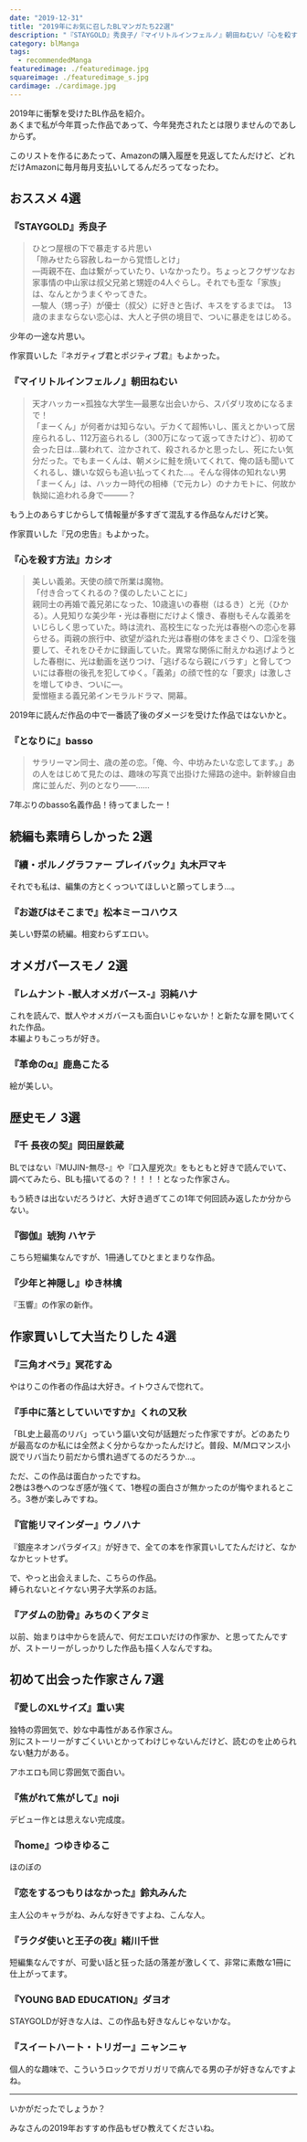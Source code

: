 ```yaml
---
date: "2019-12-31"
title: "2019年にお気に召したBLマンガたち22選"
description: "『STAYGOLD』秀良子/『マイリトルインフェルノ』朝田ねむい/『心を殺す方法』カシオ/『となりに』basso/『續・ポルノグラファー プレイバック』丸木戸マキ/『お遊びはそこまで』松本ミーコハウス/『レムナント -獣人オメガバース-』羽純ハナ/『革命のα』鹿島こたる/『千 長夜の契』岡田屋鉄蔵/『御伽』琥狗 ハヤテ/『少年と神隠し』ゆき林檎/『三角オペラ』冥花すゐ/『手中に落としていいですか』くれの又秋/『官能リマインダー』ウノハナ/『アダムの肋骨』みちのくアタミ/『愛しのXLサイズ』重い実/『焦がれて焦がして』noji/『home』つゆきゆるこ/『恋をするつもりはなかった』鈴丸みんた/『ラクダ使いと王子の夜』緒川千世/『YOUNG BAD EDUCATION』ダヨオ/『スイートハート・トリガー』ニャンニャ"
category: blManga
tags:
  - recommendedManga
featuredimage: ./featuredimage.jpg
squareimage: ./featuredimage_s.jpg
cardimage: ./cardimage.jpg
---
```



2019年に衝撃を受けたBL作品を紹介。  
あくまで私が今年買った作品であって、今年発売されたとは限りませんのであしからず。

このリストを作るにあたって、Amazonの購入履歴を見返してたんだけど、どれだけAmazonに毎月毎月支払いしてるんだろってなったわ。

## おススメ 4選

### 『STAYGOLD』秀良子

<Amazon
  asin="B06XG3F79N"
  title="STAYGOLD(1)"
  linkId="f8d2b08c60ffd65e32bcd88d8dd9621b"
  author="秀良子"
/>

<Blockquote srcName="STAYGOLD(1)" srcURL="https://amzn.to/35YsVL9">
ひとつ屋根の下で暴走する片思い<br />
「隙みせたら容赦しねーから覚悟しとけ」<br />
―両親不在、血は繋がっていたり、いなかったり。ちょっとフクザツなお家事情の中山家は叔父兄弟と甥姪の4人ぐらし。それでも歪な「家族」は、なんとかうまくやってきた。<br />
―駿人（甥っ子）が優士（叔父）に好きと告げ、キスをするまでは。　13歳のままならない恋心は、大人と子供の境目で、ついに暴走をはじめる。
</Blockquote>

少年の一途な片思い。

作家買いした『ネガティブ君とポジティブ君』もよかった。

### 『マイリトルインフェルノ』朝田ねむい

<Amazon
  asin="B07M8T49KS"
  title="マイリトルインフェルノ（上）"
  linkId="3fbba4d909ca58e67e52c578b836ccdd"
  author="朝田ねむい"
/>

<Blockquote srcName="マイリトルインフェルノ（上）" srcURL="https://amzn.to/34Maj0L">
天才ハッカー×孤独な大学生―最悪な出会いから、スパダリ攻めになるまで！<br />
「まーくん」が何者かは知らない。デカくて超怖いし、匿えとかいって居座られるし、112万盗られるし（300万になって返ってきたけど）、初めて会った日は…襲われて、泣かされて、殺されるかと思ったし、死にたい気分だった。でもまーくんは、朝メシに鮭を焼いてくれて、俺の話も聞いてくれるし、嫌いな奴らも追い払ってくれた…。そんな得体の知れない男「まーくん」は、ハッカー時代の相棒（で元カレ）のナカモトに、何故か執拗に追われる身で―――？
</Blockquote>

もう上のあらすじからして情報量が多すぎて混乱する作品なんだけど笑。

作家買いした『兄の忠告』もよかった。

### 『心を殺す方法』カシオ

<Amazon
  asin="B01KZU42GM"
  title="心を殺す方法(1)"
  linkId="38ed5e2433b82453f49d6c0b6ae71e0b"
  author="カシオ"
/>

<Blockquote srcName="心を殺す方法(1)" srcURL="https://amzn.to/382Q8Ob">
美しい義弟。天使の顔で所業は魔物。<br />
「付き合ってくれるの？僕のしたいことに」<br />
親同士の再婚で義兄弟になった、10歳違いの春樹（はるき）と光（ひかる）。人見知りな美少年・光は春樹にだけよく懐き、春樹もそんな義弟をいじらしく思っていた。時は流れ、高校生になった光は春樹への恋心を募らせる。両親の旅行中、欲望が溢れた光は春樹の体をまさぐり、口淫を強要して、それをひそかに録画していた。異常な関係に耐えかね逃げようとした春樹に、光は動画を送りつけ、「逃げるなら親にバラす」と脅してついには春樹の後孔を犯してゆく。「義弟」の顔で性的な「要求」は激しさを増してゆき、ついに―。<br />
愛憎極まる義兄弟インモラルドラマ、開幕。
</Blockquote>

2019年に読んだ作品の中で一番読了後のダメージを受けた作品ではないかと。

### 『となりに』basso

<Amazon
  asin="B07VP42K91"
  title="となりに"
  linkId="acbc3fc60323cc9def492d726d1acd33"
  author="basso"
/>

<Blockquote srcName="となりに" srcURL="https://amzn.to/2LiznVy">
サラリーマン同士、歳の差の恋。「俺、今、中坊みたいな恋してます。」あの人をはじめて見たのは、趣味の写真で出掛けた帰路の途中。新幹線自由席に並んだ、列のとなり――……
</Blockquote>

7年ぶりのbasso名義作品！待ってましたー！

## 続編も素晴らしかった 2選

### 『續・ポルノグラファー プレイバック』丸木戸マキ

<Amazon
  asin="B07YDGLP2G"
  title="續・ポルノグラファー プレイバック"
  linkId="54a16f1312ce61921d0d78875df15e26"
  author="丸木戸マキ"
/>

それでも私は、編集の方とくっついてほしいと願ってしまう…。

### 『お遊びはそこまで』松本ミーコハウス

<Amazon
  asin="B07TF5T89B"
  title="お遊びはそこまで"
  linkId="338843bdebd9a92e33e106bbe0a4173d"
  author="松本ミーコハウス"
/>

美しい野菜の続編。相変わらずエロい。

## オメガバースモノ 2選

### 『レムナント -獣人オメガバース-』羽純ハナ

<Amazon
  asin="B082PVD1WN"
  title="レムナント 1 -獣人オメガバース-"
  linkId="54986355c24b9ddf3d7f173ab6e33e75"
  author="羽純ハナ"
/>

これを読んで、獣人やオメガバースも面白いじゃないか！と新たな扉を開いてくれた作品。  
本編よりもこっちが好き。

### 『革命のα』鹿島こたる

<Amazon
  asin="B07YTPKX6N"
  title="革命のα"
  linkId="db7acd4208dfbb421d01eac443940b75"
  author="鹿島こたる"
/>

絵が美しい。

## 歴史モノ 3選

### 『千 長夜の契』岡田屋鉄蔵

<Amazon
  asin="B00DMUMNOQ"
  title="千(1) 長夜の契"
  linkId="70014f446c35d927f4efe8fe079faab6"
  author="岡田屋鉄蔵"
/>

BLではない『MUJIN-無尽-』や『口入屋兇次』をもともと好きで読んでいて、調べてみたら、BLも描いてるの？！！！！となった作家さん。

もう続きは出ないだろうけど、大好き過ぎてこの1年で何回読み返したか分からない。

### 『御伽』琥狗 ハヤテ

<Amazon
  asin="B00V63XUW0"
  title="御伽"
  linkId="7641d29fd6c6c619728f3acf5172a477"
  author="琥狗ハヤテ"
/>

こちら短編集なんですが、1冊通してひとまとまりな作品。

### 『少年と神隠し』ゆき林檎

<Amazon
  asin="B07QV1VY2V"
  title="少年と神隠し"
  linkId="07591bb259f872e84c251b6f59969140"
  author="ゆき林檎"
/>

『玉響』の作家の新作。

## 作家買いして大当たりした 4選

### 『三角オペラ』冥花すゐ

<Amazon
  asin="B0767HXCC7"
  title="三角オペラ"
  linkId="105873afecf09bd4f7fe089856d7a994"
  author="冥花すゐ"
/>

やはりこの作者の作品は大好き。イトウさんで惚れて。

### 『手中に落としていいですか』くれの又秋

<Amazon
  asin="B075M8N24G"
  title="手中に落としていいですか"
  linkId="7343eac4eef993bc4454fd62b8778a6a"
  author="くれの又秋"
/>

「BL史上最高のリバ」っていう謳い文句が話題だった作家ですが。どのあたりが最高なのか私には全然よく分からなかったんだけど。普段、M/Mロマンス小説でリバ当たり前だから慣れ過ぎてるのだろうか…。

ただ、この作品は面白かったですね。  
2巻は3巻へのつなぎ感が強くて、1巻程の面白さが無かったのが悔やまれるところ。3巻が楽しみですね。

### 『官能リマインダー』ウノハナ

<Amazon
  asin="B076BJGFGY"
  title="官能リマインダー"
  linkId="727c81943fa0962202d342c7002ac0ab"
  author="ウノハナ"
/>

『銀座ネオンパラダイス』が好きで、全ての本を作家買いしてたんだけど、なかなかヒットせず。

で、やっと出会えました、こちらの作品。  
縛られないとイケない男子大学系のお話。

### 『アダムの肋骨』みちのくアタミ

<Amazon
  asin="B07TP28TG5"
  title="アダムの肋骨 1"
  linkId="6a96a3cfd5d9ab432201bffb5ff337a3"
  author="みちのくアタミ"
/>

以前、始まりは中からを読んで、何だエロいだけの作家か、と思ってたんですが、ストーリーがしっかりした作品も描く人なんですね。

## 初めて出会った作家さん 7選

### 『愛しのXLサイズ』重い実

<Amazon
  asin="B07NMGXS83"
  title="愛しのXLサイズ"
  linkId="9b2c3bdcb1299ade4dc1ccb409c251e2"
  author="重い実"
/>

独特の雰囲気で、妙な中毒性がある作家さん。  
別にストーリーがすごくいいとかってわけじゃないんだけど、読むのを止められない魅力がある。

アホエロも同じ雰囲気で面白い。

### 『焦がれて焦がして』noji

<Amazon
  asin="B07V2C8RSD"
  title="焦がれて焦がして"
  linkId="32db159fbd29b1dcbfb05d0e602bb983"
  author="noji"
/>

デビュー作とは思えない完成度。

### 『home』つゆきゆるこ

<Amazon
  asin="B07B4RKK3V"
  title="home"
  linkId="f1ee52c2863ac6a274d2588a0644f8c6"
  author="つゆきゆるこ"
/>

ほのぼの

### 『恋をするつもりはなかった』鈴丸みんた

<Amazon
  asin="B07Y27DGQS"
  title="恋をするつもりはなかった"
  linkId="e8e0338c968e09443f1d27a3cfd3cedb"
  author="鈴丸みんた"
/>

主人公のキャラがね、みんな好きですよね、こんな人。

### 『ラクダ使いと王子の夜』緒川千世

<Amazon
  asin="B00OHAB3AU"
  title="ラクダ使いと王子の夜"
  linkId="59260791af96a9063fae684674267be9"
  author="緒川千世"
/>

短編集なんですが、可愛い話と狂った話の落差が激しくて、非常に素敵な1冊に仕上がってます。

### 『YOUNG BAD EDUCATION』ダヨオ

<Amazon
  asin="B010N96BUA"
  title="YOUNG BAD EDUCATION"
  linkId="dcceb23862be8dac1d8976a40f4fd1d0"
  author="ダヨオ"
/>

STAYGOLDが好きな人は、この作品も好きなんじゃないかな。

### 『スイートハート・トリガー』ニャンニャ

<Amazon
  asin="B01LXOMC0W"
  title="スイートハート・トリガー"
  linkId="1ac7b15940ddc8ea9ed732ea50043fec"
  author="ニャンニャ"
/>

個人的な趣味で、こういうロックでガリガリで病んでる男の子が好きなんですよね。


---

いかがだったでしょうか？

みなさんの2019年おすすめ作品もぜひ教えてくださいね。